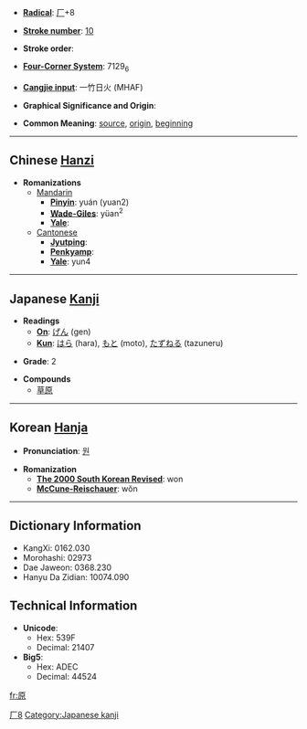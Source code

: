 * '''[[Wiktionary:Chinese radical index| Radical]]''': [[Wiktionary:Chinese radical index 厂|厂]]+8

* '''[[Wiktionary:Chinese total strokes index|Stroke number]]''': [[Wiktionary:Chinese total strokes index 10|10]]

* '''Stroke order''': 

* '''[[Wiktionary:Chinese four corner index|Four-Corner System]]''': 7129<sub>6</sub>

* '''[[Wiktionary:Chinese Cangjie index|Cangjie input]]''': 一竹日火 (MHAF)

* '''Graphical Significance and Origin''': 

* '''Common Meaning''': [[source]], [[origin]], [[beginning]]

----

== Chinese [[Hanzi]] ==

* '''Romanizations'''
** [[Mandarin]]
*** '''[[Pinyin]]''': yuán (yuan2)
*** '''[[Wade-Giles]]''': yüan<sup>2</sup>
*** '''[[Yale]]''': 
**[[Cantonese]]
***'''[[Jyutping]]''':
***'''[[Penkyamp]]''': 
***'''[[Yale]]''': yun4


----

== Japanese [[Kanji]] ==

* '''Readings'''
** '''[[On]]''': [[げん]] (gen)
** '''[[Kun]]''': [[はら]] (hara), [[もと]] (moto), [[たずねる]] (tazuneru)

* '''Grade''': 2 [[Category:Grade 2 kanji|厂8]]

* '''Compounds'''
**[[草原]]


----

== Korean [[Hanja]] ==

* '''Pronunciation''': [[원]]

* '''Romanization'''
** '''[[The 2000 South Korean Revised Romanization|The 2000 South Korean Revised]]''': won
** '''[[McCune-Reischauer]]''': wŏn

----

== Dictionary Information ==

* KangXi: 0162.030
* Morohashi: 02973
* Dae Jaweon: 0368.230
* Hanyu Da Zidian: 10074.090

== Technical Information ==

* '''Unicode''':
** Hex: 539F
** Decimal: 21407
* '''Big5''':
** Hex: ADEC
** Decimal: 44524

[[Category:Japanese kanji]]

[[fr:原]]